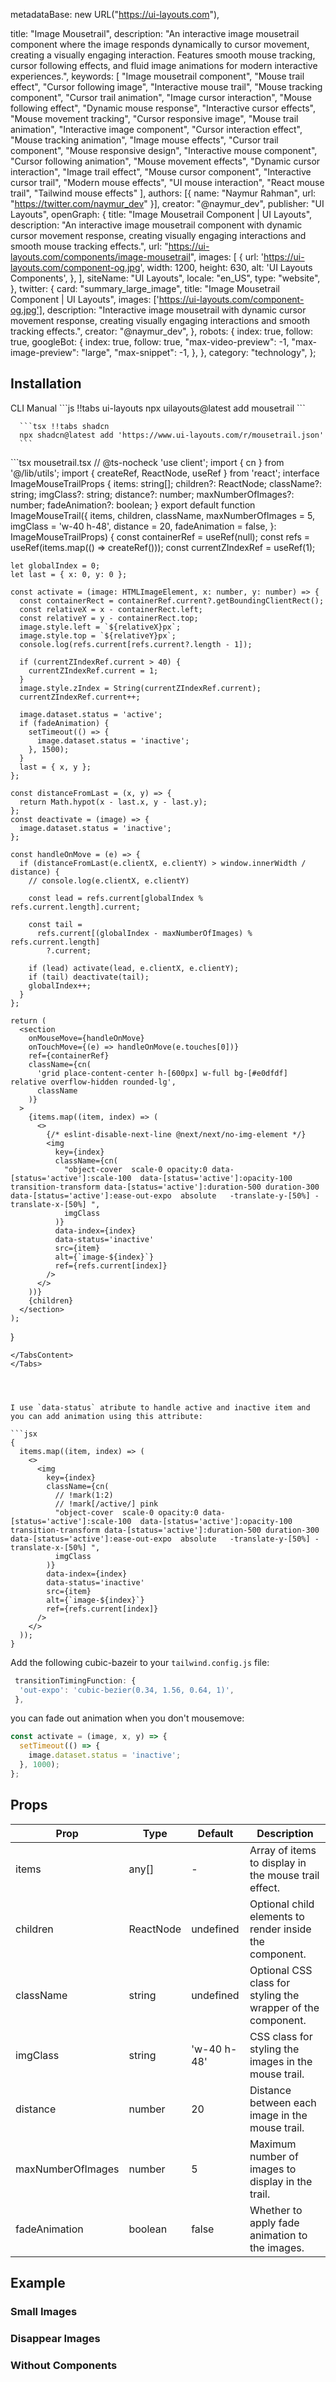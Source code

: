   metadataBase: new URL("https://ui-layouts.com"),

  title: "Image Mousetrail",
  description: "An interactive image mousetrail component where the image responds dynamically to cursor movement, creating a visually engaging interaction. Features smooth mouse tracking, cursor following effects, and fluid image animations for modern interactive experiences.",
  keywords: [
    "Image mousetrail component",
    "Mouse trail effect",
    "Cursor following image",
    "Interactive mouse trail",
    "Mouse tracking component",
    "Cursor trail animation",
    "Image cursor interaction",
    "Mouse following effect",
    "Dynamic mouse response",
    "Interactive cursor effects",
    "Mouse movement tracking",
    "Cursor responsive image",
    "Mouse trail animation",
    "Interactive image component",
    "Cursor interaction effect",
    "Mouse tracking animation",
    "Image mouse effects",
    "Cursor trail component",
    "Mouse responsive design",
    "Interactive mouse component",
    "Cursor following animation",
    "Mouse movement effects",
    "Dynamic cursor interaction",
    "Image trail effect",
    "Mouse cursor component",
    "Interactive cursor trail",
    "Modern mouse effects",
    "UI mouse interaction",
    "React mouse trail",
    "Tailwind mouse effects"
  ],
  authors: [{ name: "Naymur Rahman", url: "https://twitter.com/naymur_dev" }],
  creator: "@naymur_dev",
  publisher: "UI Layouts",
  openGraph: {
    title: "Image Mousetrail Component | UI Layouts",
    description: "An interactive image mousetrail component with dynamic cursor movement response, creating visually engaging interactions and smooth mouse tracking effects.",
    url: "https://ui-layouts.com/components/image-mousetrail",
    images: [
      {
        url: 'https://ui-layouts.com/component-og.jpg',
        width: 1200,
        height: 630,
        alt: 'UI Layouts Components',
      },
    ],
    siteName: "UI Layouts",
    locale: "en_US",
    type: "website",
  },
  twitter: {
    card: "summary_large_image",
    title: "Image Mousetrail Component | UI Layouts",
    images: ['https://ui-layouts.com/component-og.jpg'],
    description: "Interactive image mousetrail with dynamic cursor movement response, creating visually engaging interactions and smooth tracking effects.",
    creator: "@naymur_dev",
  },
  robots: {
    index: true,
    follow: true,
    googleBot: {
      index: true,
      follow: true,
      "max-video-preview": -1,
      "max-image-preview": "large",
      "max-snippet": -1,
    },
  },
  category: "technology",
};

<ComponentCodePreview
  name='image-mousetrail-default'
  jsonName='mousetrail.json'
  hasReTrigger
  isFitheight
/>

## Installation

<Tabs defaultValue="cli">

  <TabsList className='border-b w-full bg-transparent dark:bg-transparent justify-start dark:bg-zinc-900 h-11'>
    <TabsTrigger value="cli">CLI</TabsTrigger>
    <TabsTrigger value="manual">Manual</TabsTrigger>
  </TabsList>

  <TabsContent value="cli">
   <CodeWithTabs>
      ```js !!tabs ui-layouts
      npx uilayouts@latest add mousetrail
      ```

      ```tsx !!tabs shadcn
      npx shadcn@latest add 'https://www.ui-layouts.com/r/mousetrail.json'
      ```
   </CodeWithTabs>
  </TabsContent>
  
  <TabsContent value="manual">
  ```tsx mousetrail.tsx
  // @ts-nocheck
  'use client';
  import { cn } from '@/lib/utils';
  import { createRef, ReactNode, useRef } from 'react';
  interface ImageMouseTrailProps {
    items: string[];
    children?: ReactNode;
    className?: string;
    imgClass?: string;
    distance?: number;
    maxNumberOfImages?: number;
    fadeAnimation?: boolean;
  }
  export default function ImageMouseTrail({
    items,
    children,
    className,
    maxNumberOfImages = 5,
    imgClass = 'w-40 h-48',
    distance = 20,
    fadeAnimation = false,
  }: ImageMouseTrailProps) {
    const containerRef = useRef(null);
    const refs = useRef(items.map(() => createRef<HTMLImageElement>()));
    const currentZIndexRef = useRef(1);

    let globalIndex = 0;
    let last = { x: 0, y: 0 };

    const activate = (image: HTMLImageElement, x: number, y: number) => {
      const containerRect = containerRef.current?.getBoundingClientRect();
      const relativeX = x - containerRect.left;
      const relativeY = y - containerRect.top;
      image.style.left = `${relativeX}px`;
      image.style.top = `${relativeY}px`;
      console.log(refs.current[refs.current?.length - 1]);

      if (currentZIndexRef.current > 40) {
        currentZIndexRef.current = 1;
      }
      image.style.zIndex = String(currentZIndexRef.current);
      currentZIndexRef.current++;

      image.dataset.status = 'active';
      if (fadeAnimation) {
        setTimeout(() => {
          image.dataset.status = 'inactive';
        }, 1500);
      }
      last = { x, y };
    };

    const distanceFromLast = (x, y) => {
      return Math.hypot(x - last.x, y - last.y);
    };
    const deactivate = (image) => {
      image.dataset.status = 'inactive';
    };

    const handleOnMove = (e) => {
      if (distanceFromLast(e.clientX, e.clientY) > window.innerWidth / distance) {
        // console.log(e.clientX, e.clientY)

        const lead = refs.current[globalIndex % refs.current.length].current;

        const tail =
          refs.current[(globalIndex - maxNumberOfImages) % refs.current.length]
            ?.current;

        if (lead) activate(lead, e.clientX, e.clientY);
        if (tail) deactivate(tail);
        globalIndex++;
      }
    };

    return (
      <section
        onMouseMove={handleOnMove}
        onTouchMove={(e) => handleOnMove(e.touches[0])}
        ref={containerRef}
        className={cn(
          'grid place-content-center h-[600px] w-full bg-[#e0dfdf] relative overflow-hidden rounded-lg',
          className
        )}
      >
        {items.map((item, index) => (
          <>
            {/* eslint-disable-next-line @next/next/no-img-element */}
            <img
              key={index}
              className={cn(
                "object-cover  scale-0 opacity:0 data-[status='active']:scale-100  data-[status='active']:opacity-100 transition-transform data-[status='active']:duration-500 duration-300 data-[status='active']:ease-out-expo  absolute   -translate-y-[50%] -translate-x-[50%] ",
                imgClass
              )}
              data-index={index}
              data-status='inactive'
              src={item}
              alt={`image-${index}`}
              ref={refs.current[index]}
            />
          </>
        ))}
        {children}
      </section>
    );
  }
````
</TabsContent>
</Tabs>




I use `data-status` atribute to handle active and inactive item and you can add animation using this attribute:

```jsx
{
  items.map((item, index) => (
    <>
      <img
        key={index}
        className={cn(
          // !mark(1:2)
          // !mark[/active/] pink
          "object-cover  scale-0 opacity:0 data-[status='active']:scale-100  data-[status='active']:opacity-100 transition-transform data-[status='active']:duration-500 duration-300 data-[status='active']:ease-out-expo  absolute   -translate-y-[50%] -translate-x-[50%] ",
          imgClass
        )}
        data-index={index}
        data-status='inactive'
        src={item}
        alt={`image-${index}`}
        ref={refs.current[index]}
      />
    </>
  ));
}
````

Add the following cubic-bazeir to your `tailwind.config.js` file:

```jsx
 transitionTimingFunction: {
  'out-expo': 'cubic-bezier(0.34, 1.56, 0.64, 1)',
 },
```

you can fade out animation when you don't mousemove:

```jsx
const activate = (image, x, y) => {
  setTimeout(() => {
    image.dataset.status = 'inactive';
  }, 1000);
};
```

## Props

| Prop              | Type      | Default     | Description                                                  |
| ----------------- | --------- | ----------- | ------------------------------------------------------------ |
| items             | any[]     | -           | Array of items to display in the mouse trail effect.         |
| children          | ReactNode | undefined   | Optional child elements to render inside the component.      |
| className         | string    | undefined   | Optional CSS class for styling the wrapper of the component. |
| imgClass          | string    | 'w-40 h-48' | CSS class for styling the images in the mouse trail.         |
| distance          | number    | 20          | Distance between each image in the mouse trail.              |
| maxNumberOfImages | number    | 5           | Maximum number of images to display in the trail.            |
| fadeAnimation     | boolean   | false       | Whether to apply fade animation to the images.               |

## Example

### Small Images

<ComponentCodePreview name='image-mousetrail-small' hasReTrigger isFitheight />

### Disappear Images

<ComponentCodePreview
  name='image-mousetrail-disappear'
  hasReTrigger
  isFitheight
/>

### Without Components

<ComponentCodePreview
  name='image-mousetrail-without-component'
  hasReTrigger
  isFitheight
/>

